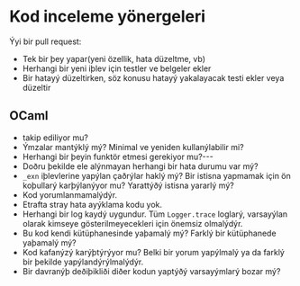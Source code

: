 
# Kod inceleme yönergeleri

Ýyi bir pull request:

- Tek bir þey yapar(yeni özellik, hata düzeltme, vb)
- Herhangi bir yeni iþlev için testler ve belgeler ekler
- Bir hatayý düzeltirken, söz konusu hatayý yakalayacak testi ekler veya düzeltir

## OCaml

- <DocLink copy="Stil yönergeleri" url="/style-guide" /> takip ediliyor mu?
- Ýmzalar mantýklý mý? Minimal ve yeniden kullanýlabilir mi?
- Herhangi bir þeyin funktör etmesi gerekiyor mu?---
- Doðru þekilde ele alýnmayan herhangi bir hata durumu var mý?
- `_exn` iþlevlerine yapýlan çaðrýlar haklý mý? Bir istisna yapmamak için ön koþullarý karþýlanýyor mu? Yarattýðý istisna yararlý mý?
- Kod yorumlanmamalýdýr.
- Etrafta stray hata ayýklama kodu yok.
- Herhangi bir log kaydý uygundur. Tüm `Logger.trace` loglarý, varsayýlan olarak kimseye gösterilmeyecekleri için önemsiz olmalýdýr.
- Bu kod kendi kütüphanesinde yaþamalý mý? Farklý bir kütüphanede yaþamalý mý?
- Kod kafanýzý karýþtýrýyor mu? Belki bir yorum yapýlmalý ya da farklý bir þekilde yapýlandýrýlmalýdýr.
- Bir davranýþ deðiþikliði diðer kodun yaptýðý varsayýmlarý bozar mý?
